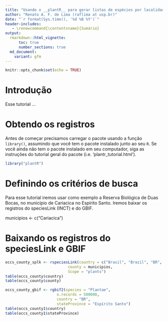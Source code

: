 ```yaml
---
title: "Usando o __plantR__ para gerar listas de espécies por lacalidade"
author: "Renato A. F. de Lima (raflima at usp.br)"
date: "`r format(Sys.time(), '%d %B %Y')`"
header-includes:
   - \renewcommand{\contentsname}{Sumário}
output:
  rmarkdown::html_vignette:
      toc: true
      number_sections: true
  md_document:
    variant: gfm
---
```


```r
knitr::opts_chunk$set(echo = TRUE)
```


# Introdução

Esse tutorial ... 


# Obtendo os registros  

Antes de começar precisamos carregar o pacote usando a função `library()`,
assumindo que você tem o pacote instalado junto ao seu `R`. Se você ainda não
tem o pacote instalado em seu computador, siga as instruções do tutorial geral
do pacote (i.e. 'plantr_tutorial.html').

```r
library("plantR")
```

# Definindo os critérios de busca

<!-- Listas muuuuito difíceis: Parna dos Veadeiros em GO ou Parna Chapada Diamantina na Bahia -->
<!-- Lista que já temos para comparar, mas ainda não publicada: Rebio Duas Bocas no ES -->

Para esse tutorial iremos usar como exemplo a Reserva Biológica de Duas Bocas,
no município de Cariacica no Espírito Santo. Iremos baixar os registros do
speciesLink (INCT) e do GBIF. 

municipios <- c("Cariacica")



# Baixando os registros do speciesLink e GBIF

```r
occs_county_splk <- rspeciesLink(country = c("Brasil", "Brazil", "BR", "BRA"),
                            county = municipios,
                            Scope = "plants")
table(occs_county$country)
table(occs_county$county)

occs_county_gbif <- rgbif2(species = "Plantae",
                       n.records = 500000,
                       country = "BR",
                       stateProvince = "Espírito Santo")
table(occs_county1$country)
table(occs_county1$stateProvince)

```


